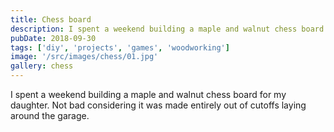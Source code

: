 ```yaml
---
title: Chess board
description: I spent a weekend building a maple and walnut chess board for my daughter.
pubDate: 2018-09-30
tags: ['diy', 'projects', 'games', 'woodworking']
image: '/src/images/chess/01.jpg'
gallery: chess
---
```


I spent a weekend building a maple and walnut chess board for my daughter. Not bad considering it was made entirely out of cutoffs laying around the garage.
